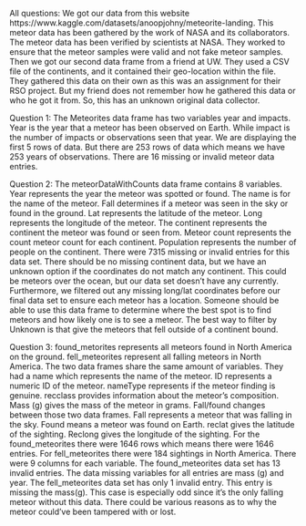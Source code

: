 All questions: We got our data from this website
https://www.kaggle.com/datasets/anoopjohny/meteorite-landing. 
This meteor data has been gathered by the work of NASA and its collaborators.
The meteor data has been verified by scientists at NASA. They worked to ensure that the meteor samples
were valid and not fake meteor samples. Then we got our second data frame from a friend at UW. They
used a CSV file of the continents, and it contained their geo-location within the file. They gathered
this data on their own as this was an assignment for their RSO project. But my friend does not remember
how he gathered this data or who he got it from. So, this has an unknown original data collector.

Question 1: The Meteorites data frame has two variables year and impacts. Year is the year that a
meteor has been observed on Earth. While impact is the number of impacts or observations seen that
year. We are displaying the first 5 rows of data. But there are 253 rows of data which means we have
253 years of observations. There are 16 missing or invalid meteor data entries.

Question 2: The meteorDataWithCounts data frame contains 8 variables. Year represents the year the
meteor was spotted or found. The name is for the name of the meteor. Fall determines if a meteor was
seen in the sky or found in the ground. Lat represents the latitude of the meteor. Long represents the
longitude of the meteor. The continent represents the continent the meteor was found or seen from.
Meteor count represents the count meteor count for each continent. Population represents the number
of people on the continent. There were 7315 missing or invalid entries for this data set. There should
be no missing continent data, but we have an unknown option if the coordinates do not match any
continent. This could be meteors over the ocean, but our data set doesn't have any currently.
Furthermore, we filtered out any missing long/lat coordinates before our final data set to ensure each
meteor has a location. Someone should be able to use this data frame to determine where the best spot is
to find meteors and how likely one is to see a meteor. The best way to filter by Unknown is that give the
meteors that fell outside of a continent bound.

Question 3: found_metorites represents all meteors found in North America on the ground.
fell_meteorites represent all falling meteors in North America. The two data frames share the same
amount of variables. They had a name which represents the name of the meteor. ID represents a numeric
ID of the meteor. nameType represents if the meteor finding is genuine. recclass provides information
about the meteor’s composition. Mass (g) gives the mass of the meteor in grams. Fall/found changes
between those two data frames. Fall represents a meteor that was falling in the sky. Found means a
meteor was found on Earth. reclat gives the latitude of the sighting. Reclong gives the longitude of the
sighting. For the found_meteorites there were 1646 rows which means there were 1646 entries. For
fell_meteorites there were 184 sightings in North America. There were 9 columns for each variable. The
found_meteorites data set has 13 invalid entries. The data missing variables for all entries are mass (g)
and year. The fell_meteorites data set has only 1 invalid entry. This entry is missing the mass(g). This
case is especially odd since it's the only falling meteor without this data. There could be various reasons
as to why the meteor could've been tampered with or lost.

